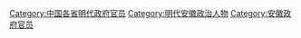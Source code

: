 [[Category:中国各省明代政府官员|Category:中国各省明代政府官员]]
[[Category:明代安徽政治人物|Category:明代安徽政治人物]]
[[Category:安徽政府官员|Category:安徽政府官员]]